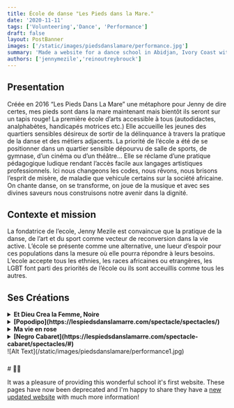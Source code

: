 ```yaml
---
title: École de danse "Les Pieds dans la Mare."
date: '2020-11-11'
tags: ['Volunteering','Dance', 'Performance']
draft: false
layout: PostBanner
images: ['/static/images/piedsdanslamare/performance.jpg']
summary: 'Made a website for a dance school in Abidjan, Ivory Coast with a special mission. Initiative of Jenny Mezile.'
authors: ['jennymezile','reinoutreybrouck']
---
```



## Presentation

Créée en 2016 “Les Pieds Dans La Mare” une métaphore pour Jenny de dire certes, mes pieds sont dans la mare maintenant mais bientôt ils seront sur un tapis rouge! 
La première école d’arts accessible à tous (autodidactes, analphabètes, handicapés motrices etc.) Elle accueille les jeunes des quartiers sensibles désireux de sortir de la délinquance à travers la pratique de la danse et des métiers adjacents. La priorité de l’école a été de se positionner dans un quartier sensible dépourvu de salle de sports, de gymnase, d’un cinéma ou d’un théâtre… 
Elle se réclame d’une pratique pédagogique ludique rendant l’accès facile aux langages artistiques professionnels. 
Ici nous changeons les codes, nous rêvons, nous brisons l’esprit de misère, de maladie que vehicule certains sur la société africaine. 
On chante danse, on se transforme, on joue de la musique et avec ses divines saveurs nous construisons notre avenir dans la dignité.


## Contexte et mission

La fondatrice de l’ecole, Jenny Mezile est convaincue que la pratique de la danse, de l’art et du sport comme vecteur de reconversion dans la vie active. 
L’école se présente comme une alternative, une lueur d’espoir pour ces populations dans la mesure où elle pourra répondre à leurs besoins. 
L’ecole accepte tous les ethnies, les races africaines ou etrangères, les LGBT font parti des priorités de l’école ou ils sont acceuillis comme tous les autres.

## Ses Créations

<details>
 <summary><b>Et Dieu Crea la Femme, Noire</b></summary>

 - 19 ans de collaboration, co-choreographe de la Cie N’Soleh. Créations : "Shogun", "Nous", "Emi Ayé", "1 pour 300", "1 fauteuil pour 2", "La rue Princesse".
</details>

<details>
 <summary><b>[Popodipo](https://lespiedsdanslamarre.com/spectacle/spectacles/)</b></summary>

 - Un spectacle sous fond d'Hommage a Henrike Grosh tombée sous les balles des terroristes à Grand Bassame.

 - "La vie ne tient qu'à un fil, il faut en profiter"

   - Comment est votre vie dix mois après l'attentat ?
   - Vous en parlez à un médecin, un psychologue ?
   - Qu'est-ce qui vous aide dans tout ça, qu'est-ce qui vous tient debout ?
   - Comment est-ce que vous vivez ces moments-là ?
</details>

<details>
 <summary><b>Ma vie en rose</b></summary>

 - Ce spectacle est la dernière création de Jenny Mezile. Ce spectacle parle de la perte d’être chers inspiré du séisme haïtien qui a fait plus de 200 mille morts en 2010. Ici la dérision est a son paroxysme autour des personnages eclectiques. Du sapeur au masque de Zaoulie, de zèbre, de la religieuse au travestie tous ce croise de tableau en tableau autour dans un veritable métissage musical Tchaïkovski, Freddy Mercury, coupé décalé etc. Tout y est pour oublier cette catastrophe dont la chorégraphe a voulu tournée en dérision pour oublier et se souvenir.
</details>

<details>
 <summary><b>[Negro Cabaret](https://lespiedsdanslamarre.com/spectacle-cabaret/spectacles/#)</b></summary>

 - "La Maison des fetiches" un spectacle cabaret traitant de l'homophobie et de la tolerance. Creation 2019/2020 en cours. Extrait presenté au Goethe Institut d'Abidjan avril dernier
 </details>

 <div className="relative aspect-[2/1] w-full">
  ![Alt Text](/static/images/piedsdanslamare/performance1.jpg)
  </div>

###

<div style={{backgroundColor:'darkcyan', padding: '1rem'}}>
# 🤚📎

It was a pleasure of providing this wonderful school it's first website. These pages have now been deprecated and I'm happy to share they have a [new updated website](https://lespiedsdanslamarre.com/) with much more information!
</div>
